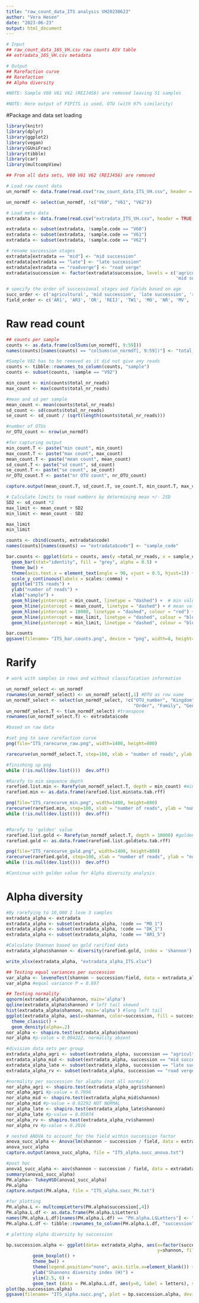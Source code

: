 ---
title: "raw_count_data_ITS analysis VH20230623"
author: "Vera Hesen"
date: "2023-06-23"
output: html_document
---

```{r starting information}

# Input
## raw_count_data_16S_VH.csv raw counts ASV table
## extradata_16S_VH.csv metadata

# Output
## Rarefaction curve
## Rarefaction
## Alpha diversity

#NOTE: Sample V60 V61 V62 (REIJ456) are removed leaving 51 samples

#NOTE: Here output of PIPITS is used, OTU (with 97% similarity)

```

#Package and data set loading

```{r loading required packages}

library(knitr)
library(dplyr)
library(ggplot2)
library(vegan)
library(GUniFrac)
library(tibble)
library(car)
library(multcompView)

```

```{r loading required data sets}

## From all data sets, V60 V61 V62 (REIJ456) are removed

# Load raw count data
un_normdf <- data.frame(read.csv("raw_count_data_ITS_VH.csv", header = TRUE, stringsAsFactors=F))

un_normdf <- select(un_normdf, !c("V60", "V61", "V62"))

# Load meta data
extradata <- data.frame(read.csv("extradata_ITS_VH.csv", header = TRUE, sep = ";"))

extradata <- subset(extradata, !sample.code == "V60")
extradata <- subset(extradata, !sample.code == "V61")
extradata <- subset(extradata, !sample.code == "V62")

# rename succession stages
extradata[extradata == "mid"] <- "mid succession"
extradata[extradata == "late"] <- "late succession"
extradata[extradata == "roadverge"] <- "road verge"
extradata$succession <- factor(extradata$succession, levels = c('agricultural', 
                                                                'mid succession', 'late succession', 'road verge'))

# specify the order of successional stages and fields based on age
succ_order <- c('agricultural', 'mid succession', 'late succession', 'road verge')
field_order <- c('AR1', 'AR3', 'OR', 'REIJ', 'TW1', 'MO', 'NR', 'MV', 'DK', 'AR2', 'TW2')

```


# Raw read count

```{r counts of reads and OTUs}

## counts per sample
counts <- as.data.frame(colSums(un_normdf[, 9:59]))
names(counts)[names(counts) == "colSums(un_normdf[, 9:59])"] <- "total_nr_reads"

#Sample V82 has to be removed as it did not give any reads
counts <- tibble::rownames_to_column(counts, "sample")
counts <- subset(counts, !sample == "V92")

min_count <- min(counts$total_nr_reads)
max_count <- max(counts$total_nr_reads)

#mean and sd per sample
mean_count <- mean(counts$total_nr_reads)
sd_count <- sd(counts$total_nr_reads)
se_count <- sd_count / (sqrt(length(counts$total_nr_reads)))

#number of OTUs
nr_OTU_count <- nrow(un_normdf)

#for capturing output
min_count.T <- paste("min count", min_count)
max_count.T <- paste("max count", max_count)
mean_count.T <- paste("mean count", mean_count)
sd_count.T <- paste("sd count", sd_count)
se_count.T <- paste("se count", se_count)
nr_OTU_count.T <- paste("nr OTU count", nr_OTU_count)

capture.output(mean_count.T, sd_count.T, se_count.T, min_count.T, max_count.T, nr_OTU_count.T, file = "ITS_summary_reads.txt")

```

```{r SD limits}

# Calculate limits to read numbers by determining mean +/- 2SD
SD2 <- sd_count *2
max_limit <- mean_count + SD2
min_limit <- mean_count - SD2

max_limit
min_limit

```

```{r barplot of read count}

counts <- cbind(counts, extradata$code)
names(counts)[names(counts) == "extradata$code"] <- "sample_code"

bar.counts <- ggplot(data = counts, aes(y =total_nr_reads, x = sample_code)) +
  geom_bar(stat="identity", fill = "grey", alpha = 0.5) + 
  theme_bw() + 
  theme(axis.text.x = element_text(angle = 90, vjust = 0.5, hjust=1)) +
  scale_y_continuous(labels = scales::comma) +
  ggtitle("ITS reads") +
  ylab("number of reads") +
  xlab("sample") + 
  geom_hline(yintercept = min_count, linetype = "dashed") +  # min value
  geom_hline(yintercept = mean_count, linetype = "dashed") + # mean value
  geom_hline(yintercept = 10000, linetype = "dashed", colour = "red") + #'golden' value 
  geom_hline(yintercept = max_limit, linetype = "dashed", colour = "blue") + #max limit 2SD
  geom_hline(yintercept = min_limit, linetype = "dashed", colour = "blue") #max limit 2SD

bar.counts
ggsave(filename= "ITS_bar.counts.png", device = "png", width=8, height=4)

```


# Rarify

```{r prep dataframe for rarification}

# work with samples in rows and without classification information

un_normdf_select <- un_normdf
rownames(un_normdf_select) <- un_normdf_select[,1] #OTU as row name
un_normdf_select <- select(un_normdf_select, !c("OTU_number", "Kingdom", "Phylum", "Class", 
                                                "Order", "Family", "Genus", "Species", "V92")) #also remove V92, no counts
un_normdf_select.T <- t(un_normdf_select) #transpose
rownames(un_normdf_select.T) <- extradata$code

```

```{r Rarifaction curve RAW}

#based on raw data

#set png to save rarefaction curve
png(file="ITS_rarecurve_raw.png", width=1400, height=800)

rarecurve(un_normdf_select.T, step=100, xlab = "number of reads", ylab = "number of observerd OTUs",label = T, col = "black")

#finishing up png
while (!is.null(dev.list()))  dev.off()

```

```{r Rarify}


#Rarefy to min sequence depth
rarefied.list.min <- Rarefy(un_normdf_select.T, depth = min_count) #min_count 2,000 is smallest library size
rarefied.min <- as.data.frame(rarefied.list.min$otu.tab.rff)

png(file="ITS_rarecurve_min.png", width=1400, height=800)
rarecurve(rarefied.min, step=100, xlab = "number of reads", ylab = "number of observerd OTUs",label = T, col = "black")
while (!is.null(dev.list()))  dev.off()


#Rarefy to 'golden' value
rarefied.list.gold <- Rarefy(un_normdf_select.T, depth = 10000) #golden value set at 10,000 reads
rarefied.gold <- as.data.frame(rarefied.list.gold$otu.tab.rff)

png(file="ITS_rarecurve_gold.png", width=1400, height=800)
rarecurve(rarefied.gold, step=100, xlab = "number of reads", ylab = "number of observerd OTUs",label = T, col = "black")
while (!is.null(dev.list()))  dev.off()

#Continue with golden value for Alpha diversity analysis

```


# Alpha diversity

```{r Shannon diversity}

#By rarefying to 10,000 I lose 3 samples
extradata_alpha <- extradata
extradata_alpha <- subset(extradata_alpha, !code == "MO_1")
extradata_alpha <- subset(extradata_alpha, !code == "DK_1")
extradata_alpha <- subset(extradata_alpha, !code == "AR1_5")

#Calculate Shannon based on gold rarified data
extradata_alpha$shannon <- diversity(rarefied.gold, index = 'shannon')

write_xlsx(extradata_alpha, "extradata_alpha_ITS.xlsx")

```


```{r pre work type-II ANOVA }

## Testing equal variances per succession
var_alpha <- leveneTest(shannon ~ succession/field, data = extradata_alpha)
var_alpha #equal variance P = 0.697

## Testing normality
qqnorm(extradata_alpha$shannon, main='alpha')
qqline(extradata_alpha$shannon) # left tail skewed
hist(extradata_alpha$shannon, main='alpha') #long left tail
ggplot(extradata_alpha, aes(x=shannon, color=succession, fill = succession)) +
  theme_classic() + 
  geom_density(alpha=.2)
nor_alpha <- shapiro.test(extradata_alpha$shannon)
nor_alpha #p-value = 0.004222, normality absent 

#division data sets per group
extradata_alpha_agri <- subset(extradata_alpha, succession == "agricultural")
extradata_alpha_mid <- subset(extradata_alpha, succession == "mid succession")
extradata_alpha_late <- subset(extradata_alpha, succession == "late succession")
extradata_alpha_rv <- subset(extradata_alpha, succession == "road verge")

#normality per succession for alapha (not all normal!)
nor_alpha_agri <- shapiro.test(extradata_alpha_agri$shannon)
nor_alpha_agri #p-value = 0.7096
nor_alpha_mid <- shapiro.test(extradata_alpha_mid$shannon)
nor_alpha_mid #p-value = 0.02292 NOT NORMAL
nor_alpha_late <- shapiro.test(extradata_alpha_late$shannon)
nor_alpha_late #p-value = 0.05074
nor_alpha_rv <- shapiro.test(extradata_alpha_rv$shannon)
nor_alpha_rv #p-value = 0.2016

```


```{r Nested ANOVA succession type II }

# nested ANOVA to account for the field within succession factor
anova_succ_alpha <- Anova(lm(shannon ~ succession / field, data = extradata_alpha), type = "II")
anova_succ_alpha
capture.output(anova_succ_alpha, file = "ITS_alpha.succ_anova.txt")

#post hoc
anova1_succ_alpha <- aov(shannon ~ succession / field, data = extradata_alpha)
summary(anova1_succ_alpha)
PH.alpha<- TukeyHSD(anova1_succ_alpha)
PH.alpha
capture.output(PH.alpha, file = "ITS_alpha.succ_PH.txt")

#for plotting
PH.alpha.L <- multcompLetters(PH.alpha$succession[,4])
PH.alpha.L.df <- as.data.frame(PH.alpha.L$Letters) 
names(PH.alpha.L.df)[names(PH.alpha.L.df) == "PH.alpha.L$Letters"] <- "letters"
PH.alpha.L.df <- tibble::rownames_to_column(PH.alpha.L.df, "succession")
```


```{r plotting alpha diversity}

# plotting alpha diversity by succession

bp.succession.alpha <- ggplot(data= extradata_alpha, aes(x=factor(succession, levels = succ_order), 
                                                         y=shannon, fill = factor(succession, levels = succ_order))) + 
          geom_boxplot() +
          theme_bw() +
          theme(legend.position="none", axis.title.x=element_blank()) +
          ylab("Shannons diversity index (H)") +
          ylim(2.5, 6) +
          geom_text (data = PH.alpha.L.df, aes(y=6, label = letters), size =4)  #a and b should be swapped, but worry later
plot(bp.succession.alpha)
ggsave(filename= "ITS_alpha.succ.png", plot = bp.succession.alpha, device = "png", width=6, height=5) 

```
